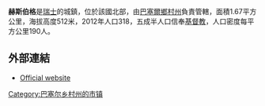 '''赫斯伯格'''是[[瑞士|瑞士]]的城鎮，位於該國北部，由[[巴塞爾鄉村州|巴塞爾鄉村州]]負責管轄，面積1.67平方公里，海拔高度512米，2012年人口318，五成半人口信奉[[基督教|基督教]]，人口密度每平方公里190人。

==外部連結==
* [http://www.hersberg.ch Official website] {{Wayback|url=http://www.hersberg.ch/ |date=20171207152637 }} {{de icon}}

{{Switzerland-geo-stub}}
[[Category:巴塞尔乡村州的市镇|Category:巴塞尔乡村州的市镇]]